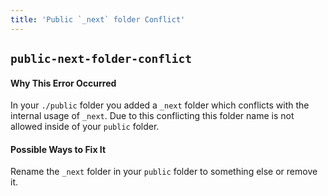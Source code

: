 ```yaml
---
title: 'Public `_next` folder Conflict'
---
```


## `public-next-folder-conflict`

#### Why This Error Occurred

In your `./public` folder you added a `_next` folder which conflicts with the internal usage of `_next`. Due to this conflicting this folder name is not allowed inside of your `public` folder.

#### Possible Ways to Fix It

Rename the `_next` folder in your `public` folder to something else or remove it.
